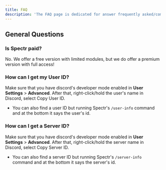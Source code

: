 ```yaml
---
title: FAQ
description: 'The FAQ page is dedicated for answer frequently asked/common questions regarding Spectr, ranging from premium services to bot service, and more.'
---
```


## General Questions

### Is Spectr paid?
No. We offer a free version with limited modules, but we do offer a premium version with full access!

### How can I get my User ID?
Make sure that you have discord's developer mode enabled in **User Settings** > **Advanced**. After that, right-click/hold the user's name in Discord, select Copy User ID. 
- You can also find a user ID but running Spectr's `/user-info` command and at the bottom it says the user's id.

### How can I get a Server ID?
Make sure that you have discord's developer mode enabled in **User Settings** > **Advanced**. After that, right-click/hold the server name in Discord, select Copy Server ID.
- You can also find a server ID but running Spectr's `/server-info` command and at the bottom it says the server's id.
